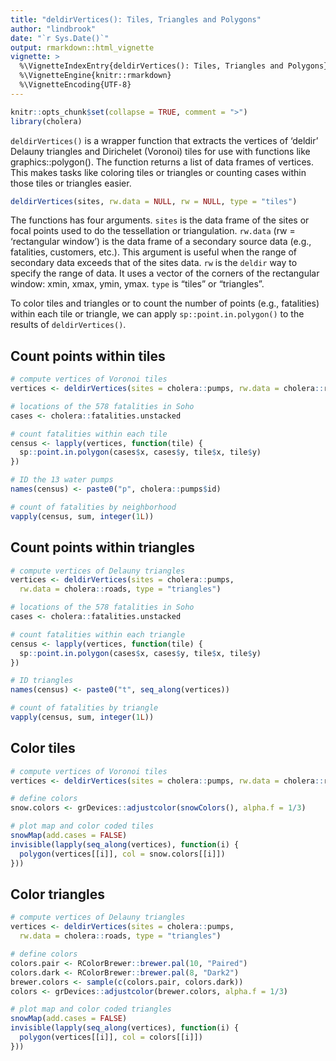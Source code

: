```yaml
---
title: "deldirVertices(): Tiles, Triangles and Polygons"
author: "lindbrook"
date: "`r Sys.Date()`"
output: rmarkdown::html_vignette
vignette: >
  %\VignetteIndexEntry{deldirVertices(): Tiles, Triangles and Polygons}
  %\VignetteEngine{knitr::rmarkdown}
  %\VignetteEncoding{UTF-8}
---
```


```r
knitr::opts_chunk$set(collapse = TRUE, comment = ">")
library(cholera)
```

`deldirVertices()` is a wrapper function that extracts the vertices of 'deldir' Delauny triangles and Dirichelet (Voronoi) tiles for use with functions like graphics::polygon(). The function returns a list of data frames of vertices. This makes tasks like coloring tiles or triangles or counting cases within those tiles or triangles easier.

```r
deldirVertices(sites, rw.data = NULL, rw = NULL, type = "tiles")
```

The functions has four arguments. `sites` is the data frame of the sites or focal points used to do the tessellation or triangulation. `rw.data` (rw = 'rectangular window') is the data frame of a secondary source data (e.g., fatalities, customers, etc.). This argument is useful when the range of secondary data exceeds that of the sites data. `rw` is the `deldir` way to specify the range of data. It uses a vector of the corners of the rectangular window: xmin, xmax, ymin, ymax. `type` is "tiles" or "triangles".

To color tiles and triangles or to count the number of points (e.g., fatalities) within each tile or triangle, we can apply `sp::point.in.polygon()` to the results of `deldirVertices()`.

## Count points within tiles

```r
# compute vertices of Voronoi tiles
vertices <- deldirVertices(sites = cholera::pumps, rw.data = cholera::roads)

# locations of the 578 fatalities in Soho
cases <- cholera::fatalities.unstacked

# count fatalities within each tile
census <- lapply(vertices, function(tile) {
  sp::point.in.polygon(cases$x, cases$y, tile$x, tile$y)
})

# ID the 13 water pumps
names(census) <- paste0("p", cholera::pumps$id)

# count of fatalities by neighborhood
vapply(census, sum, integer(1L))
```

## Count points within triangles

```r
# compute vertices of Delauny triangles
vertices <- deldirVertices(sites = cholera::pumps,
  rw.data = cholera::roads, type = "triangles")

# locations of the 578 fatalities in Soho
cases <- cholera::fatalities.unstacked

# count fatalities within each triangle
census <- lapply(vertices, function(tile) {
  sp::point.in.polygon(cases$x, cases$y, tile$x, tile$y)
})

# ID triangles
names(census) <- paste0("t", seq_along(vertices))

# count of fatalities by triangle
vapply(census, sum, integer(1L))
```

## Color tiles

```r
# compute vertices of Voronoi tiles
vertices <- deldirVertices(sites = cholera::pumps, rw.data = cholera::roads)

# define colors
snow.colors <- grDevices::adjustcolor(snowColors(), alpha.f = 1/3)

# plot map and color coded tiles
snowMap(add.cases = FALSE)
invisible(lapply(seq_along(vertices), function(i) {
  polygon(vertices[[i]], col = snow.colors[[i]])
}))
```

## Color triangles

```r
# compute vertices of Delauny triangles
vertices <- deldirVertices(sites = cholera::pumps,
  rw.data = cholera::roads, type = "triangles")

# define colors
colors.pair <- RColorBrewer::brewer.pal(10, "Paired")
colors.dark <- RColorBrewer::brewer.pal(8, "Dark2")
brewer.colors <- sample(c(colors.pair, colors.dark))
colors <- grDevices::adjustcolor(brewer.colors, alpha.f = 1/3)

# plot map and color coded triangles
snowMap(add.cases = FALSE)
invisible(lapply(seq_along(vertices), function(i) {
  polygon(vertices[[i]], col = colors[[i]])
}))
```
